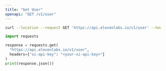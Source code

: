```yaml
---
title: "Get User"
openapi: "GET /v1/user"
---
```


<RequestExample>

```Bash Curl
curl --location --request GET 'https://api.elevenlabs.io/v1/user' --header 'xi-api-key: <your-xi-api-key>'
```

```Python Python
import requests

response = requests.get(
  "https://api.elevenlabs.io/v1/user",
  headers={"xi-api-key": "<your-xi-api-key>"}
)
print(response.json())
```

</RequestExample>